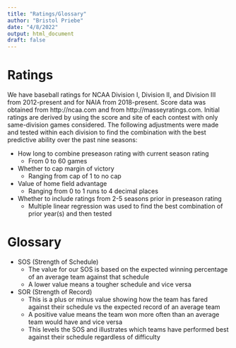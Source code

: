 ```yaml
---
title: "Ratings/Glossary"
author: "Bristol Priebe"
date: "4/8/2022"
output: html_document
draft: false
---
```


# Ratings

We have baseball ratings for NCAA Division I, Division II, and Division III from 2012-present and for NAIA from 2018-present. Score data was obtained from http://ncaa.com and from http://masseyratings.com. Initial ratings are derived by using the score and site of each contest with only same-division games considered. The following adjustments were made and tested within each division to find the combination with the best predictive ability over the past nine seasons:

* How long to combine preseason rating with current season rating
  + From 0 to 60 games
* Whether to cap margin of victory
  + Ranging from cap of 1 to no cap
* Value of home field advantage
  + Ranging from 0 to 1 runs to 4 decimal places
* Whether to include ratings from 2-5 seasons prior in preseason rating
  + Multiple linear regression was used to find the best combination of prior year(s) and then tested
  
# Glossary

* SOS (Strength of Schedule)
  + The value for our SOS is based on the expected winning percentage of an average team against that schedule
  + A lower value means a tougher schedule and vice versa
* SOR (Strength of Record)
  + This is a plus or minus value showing how the team has fared against their schedule vs the expected record of an average team
  + A positive value means the team won more often than an average team would have and vice versa
  + This levels the SOS and illustrates which teams have performed best against their schedule regardless of difficulty